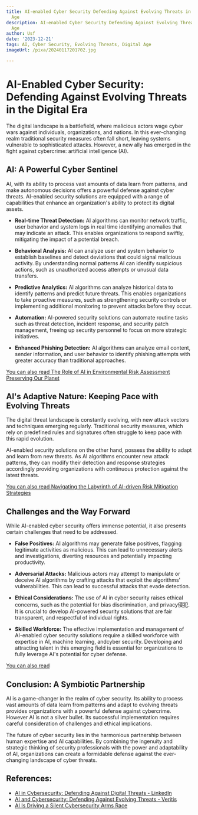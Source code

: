 ```yaml
---
title: AI-enabled Cyber Security Defending Against Evolving Threats in the Digital
  Age
description: AI-enabled Cyber Security Defending Against Evolving Threats in the Digital
  Age
author: Usf
date: '2023-12-21'
tags: AI, Cyber Security, Evolving Threats, Digital Age
imageUrl: /pixa/20240117201702.jpg

---
```

# AI-Enabled Cyber Security: Defending Against Evolving Threats in the Digital Era

The  digital landscape is a battlefield, where malicious  actors wage cyber wars against individuals, organizations,  and nations. In this ever-changing realm traditional security measures often fall short, leaving systems vulnerable to sophisticated attacks. However, a new ally has emerged in the fight against cybercrime: artificial intelligence (AI).

## AI: A Powerful Cyber Sentinel

AI, with its ability  to process  vast amounts of data learn from patterns, and make  autonomous decisions offers a powerful  defense against cyber threats. AI-enabled security solutions are  equipped with a range of capabilities  that enhance an organization's ability to protect its digital assets.

* **Real-time Threat Detection:** AI algorithms can  monitor network  traffic, user behavior and system  logs in real time identifying anomalies that may indicate an attack. This  enables organizations to respond swiftly, mitigating the impact of a potential breach.

* **Behavioral Analysis:** AI can analyze user  and system behavior to establish baselines and  detect deviations that could signal malicious activity. By understanding normal patterns AI can identify suspicious actions, such  as unauthorized access attempts or  unusual data transfers.

* **Predictive Analytics:** AI algorithms can analyze historical data to identify patterns and predict future threats. This enables organizations to take proactive measures, such as strengthening security controls or implementing additional monitoring to prevent attacks before they occur.

* **Automation:** AI-powered security solutions can automate routine tasks such as threat  detection, incident response, and security  patch management, freeing up security personnel to  focus on more strategic initiatives.

* **Enhanced Phishing Detection:** AI algorithms can analyze email content, sender information,  and user behavior to identify phishing attempts with greater accuracy than traditional approaches.

[You can also read The Role of AI  in Environmental Risk Assessment Preserving Our  Planet](The%20Role%20of%20AI%20in%20Environmental%20Risk%20Assessment%20Preserving%20Our%20Planet)


## AI's Adaptive Nature: Keeping  Pace with  Evolving Threats

The digital threat landscape is constantly  evolving, with new  attack vectors and techniques  emerging  regularly. Traditional security measures, which rely  on predefined rules and  signatures often struggle to keep pace with this rapid evolution.

AI-enabled security solutions on the other hand, possess the ability to adapt and learn  from new threats. As AI algorithms encounter new attack patterns, they can  modify  their detection and response strategies accordingly providing organizations with continuous protection against the latest threats.

[You can also read Navigating the Labyrinth of  AI-driven  Risk Mitigation Strategies](Navigating%20the%20Labyrinth%20of%20AI-driven%20Risk%20Mitigation%20Strategies)


## Challenges and the  Way Forward

While AI-enabled cyber security offers immense  potential, it also presents certain challenges that need to be addressed.

* **False Positives:** AI algorithms  may generate false positives, flagging legitimate activities as malicious. This can lead to unnecessary alerts and investigations, diverting resources and potentially impacting productivity.

* **Adversarial Attacks:** Malicious actors may attempt to manipulate or deceive AI algorithms by crafting attacks that exploit the algorithms' vulnerabilities.  This can lead to successful attacks that evade detection.

*  **Ethical Considerations:** The  use of AI in cyber security raises  ethical concerns, such as the  potential for bias discrimination, and privacy侵犯. It  is crucial to develop AI-powered security  solutions that are  fair transparent, and respectful of individual  rights.

* **Skilled Workforce:**  The effective implementation and management of AI-enabled cyber security solutions  require a skilled workforce with expertise in AI, machine learning, andcyber security.  Developing and attracting talent in this emerging field is essential for organizations to fully leverage AI's potential for cyber defense.

[You can also  read ]()


##  Conclusion: A Symbiotic Partnership

AI is a game-changer in the realm of cyber security. Its ability to process vast amounts of data learn from patterns and adapt to evolving threats provides organizations with  a powerful defense against cybercrime.  However AI is not a silver bullet. Its successful implementation requires careful consideration of  challenges and  ethical  implications.

The future of cyber security lies in the  harmonious partnership  between human expertise and AI  capabilities. By combining the ingenuity and strategic thinking of security professionals with the power and adaptability of AI, organizations can create a formidable defense against  the  ever-changing landscape of cyber threats.

## References:
- [AI in Cybersecurity: Defending Against Digital Threats - LinkedIn](https://www.linkedin.com/pulse/ai-cybersecurity-defending-against-digital-threats-dhexf)
- [AI and Cybersecurity: Defending Against Evolving Threats - Veritis](https://www.veritis.com/blog/ai-in-cybersecurity-defending-against-evolving-threats/)
- [AI Is Driving a Silent Cybersecurity Arms Race](https://www.govtech.com/artificial-intelligence/ai-is-driving-a-silent-cybersecurity-arms-race)
